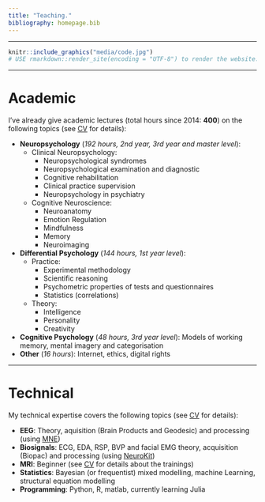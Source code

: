 ```yaml
---
title: "Teaching."
bibliography: homepage.bib
---
```


--------------------


```r
knitr::include_graphics("media/code.jpg")
# USE rmarkdown::render_site(encoding = "UTF-8") to render the website. Then push with github.
```

--------------------

# Academic

I've already give academic lectures (total hours since 2014: **400**) on the following topics (see [CV](https://dominiquemakowski.github.io/about.html) for details):

- **Neuropsychology** (*192 hours, 2nd year, 3rd year and master level*): 
    - Clinical Neuropsychology:
        - Neuropsychological syndromes
        - Neuropsychological examination and diagnostic
        - Cognitive rehabilitation
        - Clinical practice supervision
        - Neuropsychology in psychiatry
    - Cognitive Neuroscience:
        - Neuroanatomy
        - Emotion Regulation
        - Mindfulness
        - Memory
        - Neuroimaging
- **Differential Psychology** (*144 hours, 1st year level*):
    - Practice:
        - Experimental methodology
        - Scientific reasoning
        - Psychometric properties of tests and questionnaires
        - Statistics (correlations)
    - Theory:
        - Intelligence
        - Personality
        - Creativity
- **Cognitive Psychology** (*48 hours, 3rd year level*): Models of working memory, mental imagery and categorisation
- **Other** (*16 hours*): Internet, ethics, digital rights


--------------------

# Technical



My technical expertise covers the following topics (see [CV](https://dominiquemakowski.github.io/about.html) for details):

- **EEG**: Theory, aquisition (Brain Products and Geodesic) and processing (using [MNE](http://martinos.org/mne/stable/index.html))
- **Biosignals**: ECG, EDA, RSP, BVP and facial EMG theory, acquisition (Biopac) and processing (using [NeuroKit](https://github.com/neuropsychology/NeuroKit.py))
- **MRI**: Beginner (see [CV](https://dominiquemakowski.github.io/about.html) for details about the trainings)
- **Statistics**: Bayesian (or frequentist) mixed modelling, machine Learning, structural equation modelling
- **Programming**: Python, R, matlab, currently learning Julia


<!-- ```{r, out.width = "500px", echo = FALSE, eval = TRUE, fig.align='center'} -->
<!-- knitr::include_graphics("media/conf3.jpg") -->
<!-- ``` -->
